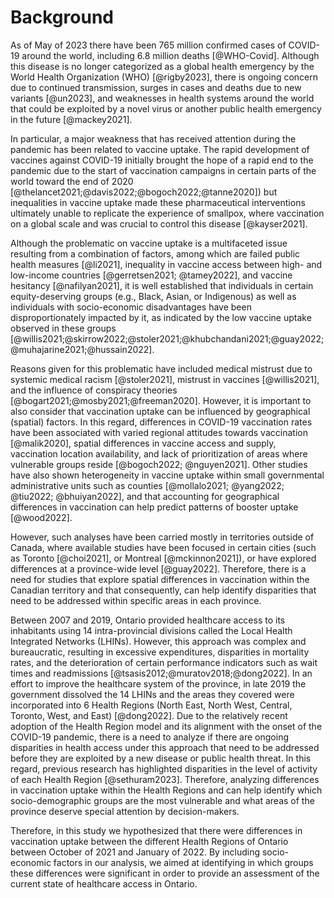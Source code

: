 # Background

As of May of 2023 there have been 765 million confirmed cases of COVID-19 around the world, including 6.8 million deaths [@WHO-Covid]. Although this disease is no longer categorized as a global health emergency by the World Health Organization (WHO) [@rigby2023], there is ongoing concern due to continued transmission, surges in cases and deaths due to new variants [@un2023], and weaknesses in health systems around the world that could be exploited by a novel virus or another public health emergency in the future [@mackey2021].

In particular, a major weakness that has received attention during the pandemic has been related to vaccine uptake. The rapid development of vaccines against COVID-19 initially brought the hope of a rapid end to the pandemic due to the start of vaccination campaigns in certain parts of the world toward the end of 2020 [@thelancet2021;@davis2022;@bogoch2022;@tanne2020]) but inequalities in vaccine uptake made these pharmaceutical interventions ultimately unable to replicate the experience of smallpox, where vaccination on a global scale and was crucial to control this disease [@kayser2021].

Although the problematic on vaccine uptake is a multifaceted issue resulting from a combination of factors, among which are failed public health measures [@li2021], inequality in vaccine access between high- and low-income countries [@gerretsen2021; @tamey2022], and vaccine hesitancy [@nafilyan2021], it is well established that individuals in certain equity-deserving groups (e.g., Black, Asian, or Indigenous) as well as individuals with socio-economic disadvantages have been disproportionately impacted by it, as indicated by the low vaccine uptake observed in these groups [@willis2021;@skirrow2022;@stoler2021;@khubchandani2021;@guay2022;@muhajarine2021;@hussain2022]. 

Reasons given for this problematic have included medical mistrust due to systemic medical racism [@stoler2021], mistrust in vaccines [@willis2021], and the influence of conspiracy theories [@bogart2021;@mosby2021;@freeman2020].  However, it is important to  also consider that vaccination uptake can be influenced by geographical (spatial) factors. In this regard, differences in COVID-19 vaccination rates have been associated with varied regional attitudes towards vaccination [@malik2020], spatial differences in vaccine access and supply, vaccination location availability, and lack of prioritization of areas where vulnerable groups reside [@bogoch2022; @nguyen2021]. Other studies have also shown heterogeneity in vaccine uptake within small governmental administrative units such as counties [@mollalo2021; @yang2022; @tiu2022; @bhuiyan2022], and that accounting for geographical differences in vaccination can help predict patterns of booster uptake [@wood2022]. 

However, such analyses have been carried mostly in territories outside of Canada, where available studies have been focused in certain cities (such as Toronto [@choi2021], or Montreal [@mckinnon2021]), or have explored differences at a province-wide level [@guay2022]. Therefore, there is a need for studies that explore spatial differences in vaccination within the Canadian territory and that consequently, can help identify disparities that need to be addressed within specific areas in each province.

Between 2007 and 2019, Ontario provided healthcare access to its inhabitants using 14 intra-provincial divisions called the Local Health Integrated Networks (LHINs). However, this approach was complex and bureaucratic, resulting in excessive expenditures, disparities in mortality rates, and the deterioration of certain performance indicators such as wait times and readmissions [@tsasis2012;@muratov2018;@dong2022]. In an effort to improve the healthcare system of the province, in late 2019 the government dissolved the 14 LHINs  and the areas they covered were incorporated into 6 Health Regions (North East, North West, Central, Toronto, West, and East)  [@dong2022]. Due to the relatively recent adoption of the Health Region model and its alignment with the onset of the COVID-19 pandemic, there is a need to analyze if there are ongoing disparities in health access under this approach that need to be addressed before they are exploited by a new disease or public health threat. In this regard, previous research has highlighted disparities in the level of activity of each Health Region [@sethuram2023]. Therefore, analyzing differences in vaccination uptake within the Health Regions and can help identify which socio-demographic groups are the most vulnerable and what areas of the province deserve special attention by decision-makers. 

Therefore, in this study we hypothesized that there were differences in vaccination uptake between the different Health Regions of Ontario between October of 2021 and January of 2022. By including socio-economic factors in our analysis, we aimed at identifying in which groups these differences were significant in order to provide an assessment of the current state of healthcare access in Ontario.

